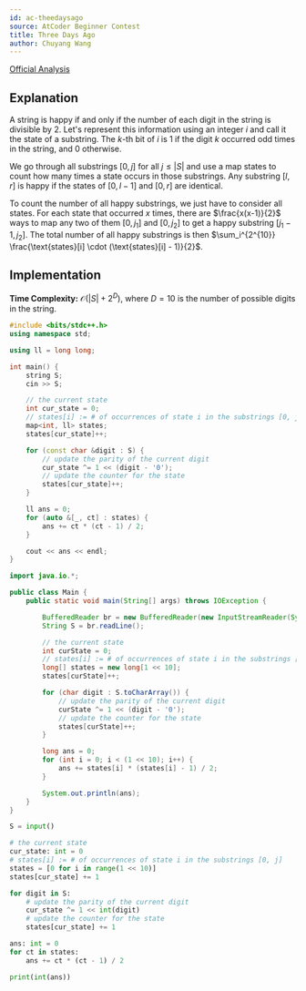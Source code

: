 ```yaml
---
id: ac-theedaysago
source: AtCoder Beginner Contest
title: Three Days Ago
author: Chuyang Wang
---
```


[Official Analysis](https://atcoder.jp/contests/abc295/editorial/6058)

## Explanation

A string is happy if and only if the number of each digit in the string is
divisible by 2. Let's represent this information using an integer $i$ and call
it the state of a substring. The $k$-th bit of $i$ is 1 if the digit $k$
occurred odd times in the string, and 0 otherwise.

We go through all substrings $[0, j]$ for all $j \leq |S|$ and use a map
$\text{states}$ to count how many times a state occurs in those substrings. Any
substring $[l, r]$ is happy if the states of $[0, l - 1]$ and $[0, r]$ are
identical. 

To count the number of all happy substrings, we just have to consider all
states. For each state that occurred $x$ times, there are $\frac{x(x-1)}{2}$
ways to map any two of them $[0, j_1]$ and $[0, j_2]$ to get a happy substring
$[j_1 - 1, j_2]$. The total number of all happy substrings is then
$\sum_i^{2^{10}} \frac{\text{states}[i] \cdot (\text{states}[i] - 1)}{2}$. 


## Implementation

**Time Complexity:** $\mathcal{O}(|S| + 2^D)$, where $D = 10$ is the number of
possible digits in the string.  

<LanguageSection>

<CPPSection>

```cpp
#include <bits/stdc++.h>
using namespace std;

using ll = long long;

int main() {
	string S;
	cin >> S;

	// the current state
	int cur_state = 0;
	// states[i] := # of occurrences of state i in the substrings [0, j]
	map<int, ll> states;
	states[cur_state]++;

	for (const char &digit : S) {
		// update the parity of the current digit
		cur_state ^= 1 << (digit - '0');
		// update the counter for the state
		states[cur_state]++;
	}

	ll ans = 0;
	for (auto &[_, ct] : states) {
		ans += ct * (ct - 1) / 2;
	}

	cout << ans << endl;
}
```

</CPPSection>

<JavaSection>

```java
import java.io.*;

public class Main {
	public static void main(String[] args) throws IOException {

		BufferedReader br = new BufferedReader(new InputStreamReader(System.in));
		String S = br.readLine();

		// the current state
		int curState = 0;
		// states[i] := # of occurrences of state i in the substrings [0, j]
		long[] states = new long[1 << 10];
		states[curState]++;

		for (char digit : S.toCharArray()) {
			// update the parity of the current digit
			curState ^= 1 << (digit - '0');
			// update the counter for the state
			states[curState]++;
		}

		long ans = 0;
		for (int i = 0; i < (1 << 10); i++) {
			ans += states[i] * (states[i] - 1) / 2;
		}

		System.out.println(ans);
	}
}
```

</JavaSection>

<PySection>

```py
S = input()

# the current state
cur_state: int = 0
# states[i] := # of occurrences of state i in the substrings [0, j]
states = [0 for i in range(1 << 10)]
states[cur_state] += 1

for digit in S:
	# update the parity of the current digit
	cur_state ^= 1 << int(digit)
	# update the counter for the state
	states[cur_state] += 1

ans: int = 0
for ct in states:
	ans += ct * (ct - 1) / 2

print(int(ans))
```

</PySection>

</LanguageSection>
